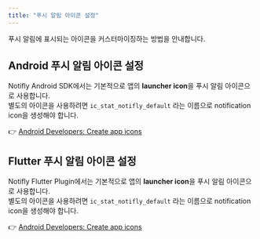 ```yaml
---
title: "푸시 알림 아이콘 설정"
---
```


푸시 알림에 표시되는 아이콘을 커스터마이징하는 방법을 안내합니다.

<Tabs>
  <Tab title="Android">

  ## Android 푸시 알림 아이콘 설정

  Notifly Android SDK에서는 기본적으로 앱의 **launcher icon**을 푸시 알림 아이콘으로 사용합니다.  
  별도의 아이콘을 사용하려면 `ic_stat_notifly_default` 라는 이름으로 notification icon을 생성해야 합니다.  

  👉 [Android Developers: Create app icons](https://developer.android.com/develop/ui/views/launch/icon_design)

  </Tab>

  <Tab title="Flutter">

  ## Flutter 푸시 알림 아이콘 설정

  Notifly Flutter Plugin에서는 기본적으로 앱의 **launcher icon**을 푸시 알림 아이콘으로 사용합니다.  
  별도의 아이콘을 사용하려면 `ic_stat_notifly_default` 라는 이름으로 notification icon을 생성해야 합니다.  

  👉 [Android Developers: Create app icons](https://developer.android.com/develop/ui/views/launch/icon_design)

  </Tab>
</Tabs>
